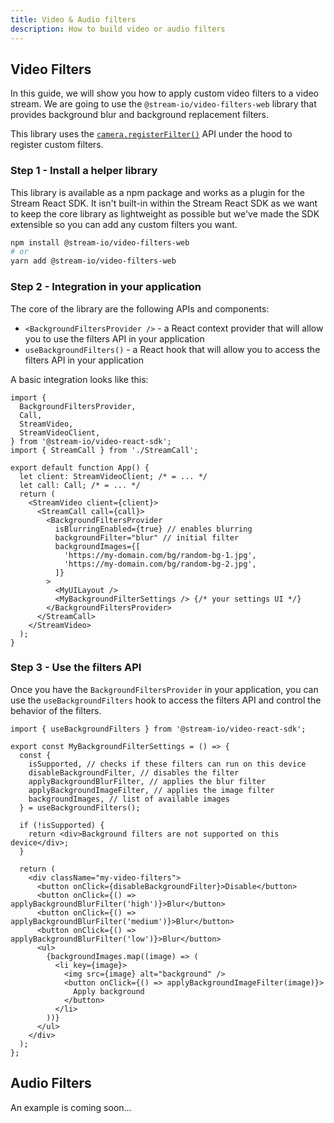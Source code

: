 ```yaml
---
title: Video & Audio filters
description: How to build video or audio filters
---
```


## Video Filters

In this guide, we will show you how to apply custom video filters to a video stream.
We are going to use the `@stream-io/video-filters-web` library that provides background blur and background replacement filters.

This library uses the [`camera.registerFilter()`](../02-guides/04-camera-and-microphone.mdx#camera-and-microphone-filters) API under the hood to register custom filters.

### Step 1 - Install a helper library

This library is available as a npm package and works as a plugin for the Stream React SDK.
It isn't built-in within the Stream React SDK as we want to keep the core library as lightweight as possible
but we've made the SDK extensible so you can add any custom filters you want.

```bash
npm install @stream-io/video-filters-web
# or
yarn add @stream-io/video-filters-web
```

### Step 2 - Integration in your application

The core of the library are the following APIs and components:

- `<BackgroundFiltersProvider />` - a React context provider that will allow you to use the filters API in your application
- `useBackgroundFilters()` - a React hook that will allow you to access the filters API in your application

A basic integration looks like this:

```tsx
import {
  BackgroundFiltersProvider,
  Call,
  StreamVideo,
  StreamVideoClient,
} from '@stream-io/video-react-sdk';
import { StreamCall } from './StreamCall';

export default function App() {
  let client: StreamVideoClient; /* = ... */
  let call: Call; /* = ... */
  return (
    <StreamVideo client={client}>
      <StreamCall call={call}>
        <BackgroundFiltersProvider
          isBlurringEnabled={true} // enables blurring
          backgroundFilter="blur" // initial filter
          backgroundImages={[
            'https://my-domain.com/bg/random-bg-1.jpg',
            'https://my-domain.com/bg/random-bg-2.jpg',
          ]}
        >
          <MyUILayout />
          <MyBackgroundFilterSettings /> {/* your settings UI */}
        </BackgroundFiltersProvider>
      </StreamCall>
    </StreamVideo>
  );
}
```

### Step 3 - Use the filters API

Once you have the `BackgroundFiltersProvider` in your application,
you can use the `useBackgroundFilters` hook to access the filters API and control the behavior of the filters.

```tsx
import { useBackgroundFilters } from '@stream-io/video-react-sdk';

export const MyBackgroundFilterSettings = () => {
  const {
    isSupported, // checks if these filters can run on this device
    disableBackgroundFilter, // disables the filter
    applyBackgroundBlurFilter, // applies the blur filter
    applyBackgroundImageFilter, // applies the image filter
    backgroundImages, // list of available images
  } = useBackgroundFilters();

  if (!isSupported) {
    return <div>Background filters are not supported on this device</div>;
  }

  return (
    <div className="my-video-filters">
      <button onClick={disableBackgroundFilter}>Disable</button>
      <button onClick={() => applyBackgroundBlurFilter('high')}>Blur</button>
      <button onClick={() => applyBackgroundBlurFilter('medium')}>Blur</button>
      <button onClick={() => applyBackgroundBlurFilter('low')}>Blur</button>
      <ul>
        {backgroundImages.map((image) => (
          <li key={image}>
            <img src={image} alt="background" />
            <button onClick={() => applyBackgroundImageFilter(image)}>
              Apply background
            </button>
          </li>
        ))}
      </ul>
    </div>
  );
};
```

## Audio Filters

An example is coming soon...
